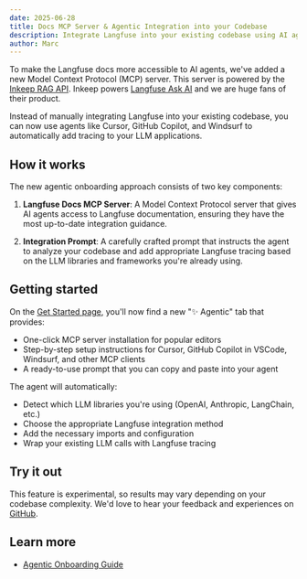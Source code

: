 ```yaml
---
date: 2025-06-28
title: Docs MCP Server & Agentic Integration into your Codebase
description: Integrate Langfuse into your existing codebase using AI agents like Cursor, GitHub Copilot, and Windsurf. Powered by the new Langfuse Docs MCP Server.
author: Marc
---
```



<ChangelogHeader />

To make the Langfuse docs more accessible to AI agents, we've added a new Model Context Protocol (MCP) server. This server is powered by the [Inkeep RAG API](https://docs.inkeep.com/ai-api/rag-mode/http-request). Inkeep powers [Langfuse Ask AI](/docs/ask-ai) and we are huge fans of their product.

Instead of manually integrating Langfuse into your existing codebase, you can now use agents like Cursor, GitHub Copilot, and Windsurf to automatically add tracing to your LLM applications.

## How it works

The new agentic onboarding approach consists of two key components:

1. **Langfuse Docs MCP Server**: A Model Context Protocol server that gives AI agents access to Langfuse documentation, ensuring they have the most up-to-date integration guidance.

2. **Integration Prompt**: A carefully crafted prompt that instructs the agent to analyze your codebase and add appropriate Langfuse tracing based on the LLM libraries and frameworks you're already using.

## Getting started

On the [Get Started page](/docs/get-started), you'll now find a new "✨ Agentic" tab that provides:

- One-click MCP server installation for popular editors
- Step-by-step setup instructions for Cursor, GitHub Copilot in VSCode, Windsurf, and other MCP clients
- A ready-to-use prompt that you can copy and paste into your agent

The agent will automatically:

- Detect which LLM libraries you're using (OpenAI, Anthropic, LangChain, etc.)
- Choose the appropriate Langfuse integration method
- Add the necessary imports and configuration
- Wrap your existing LLM calls with Langfuse tracing

## Try it out

This feature is experimental, so results may vary depending on your codebase complexity. We'd love to hear your feedback and experiences on [GitHub](https://github.com/langfuse/langfuse/issues).

## Learn more

- [Agentic Onboarding Guide](/docs/get-started)
